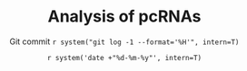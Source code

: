 % Analysis of pcRNAs
% Git commit `r system("git log -1 --format='%H'", intern=T)`
% `r system('date +"%d-%m-%y"', intern=T)`
